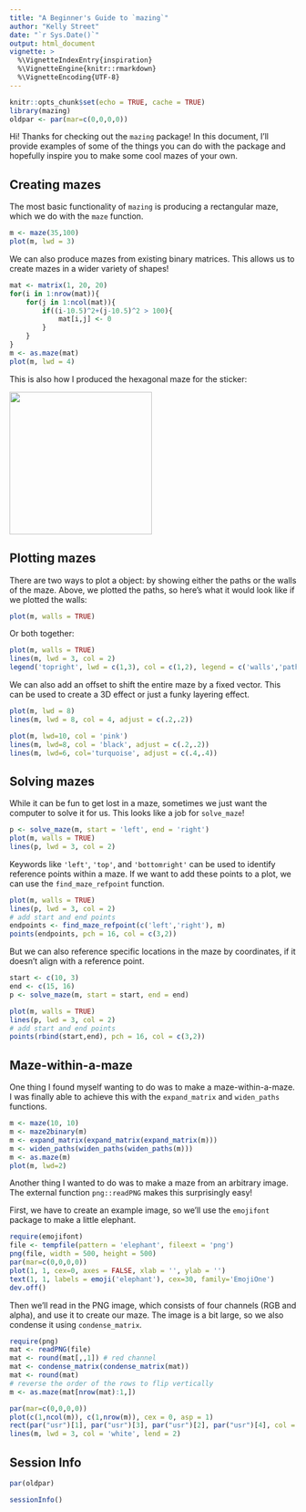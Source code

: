 ```yaml
---
title: "A Beginner's Guide to `mazing`"
author: "Kelly Street"
date: "`r Sys.Date()`"
output: html_document
vignette: >
  %\VignetteIndexEntry{inspiration}
  %\VignetteEngine{knitr::rmarkdown}
  %\VignetteEncoding{UTF-8}
---
```


```r
knitr::opts_chunk$set(echo = TRUE, cache = TRUE)
library(mazing)
oldpar <- par(mar=c(0,0,0,0))
```

Hi! Thanks for checking out the `mazing` package! In this document, I'll provide examples of some of the things you can do with the package and hopefully inspire you to make some cool mazes of your own.

## Creating mazes

The most basic functionality of `mazing` is producing a rectangular maze, which we do with the `maze` function.

```r
m <- maze(35,100)
plot(m, lwd = 3)
```

We can also produce mazes from existing binary matrices. This allows us to create mazes in a wider variety of shapes!

```r
mat <- matrix(1, 20, 20)
for(i in 1:nrow(mat)){
    for(j in 1:ncol(mat)){
        if((i-10.5)^2+(j-10.5)^2 > 100){
            mat[i,j] <- 0
        }
    }
}
m <- as.maze(mat)
plot(m, lwd = 4)
```

This is also how I produced the hexagonal maze for the sticker:

![](../inst/mazing.png){#id .class width=250}


## Plotting mazes
There are two ways to plot a \code{maze} object: by showing either the paths or the walls of the maze. Above, we plotted the paths, so here's what it would look like if we plotted the walls:
```r
plot(m, walls = TRUE)
```

Or both together:
```r
plot(m, walls = TRUE)
lines(m, lwd = 3, col = 2)
legend('topright', lwd = c(1,3), col = c(1,2), legend = c('walls','paths'), bty = 'n')
```

We can also add an offset to shift the entire maze by a fixed vector. This can be used to create a 3D effect or just a funky layering effect.
```r
plot(m, lwd = 8)
lines(m, lwd = 8, col = 4, adjust = c(.2,.2))
```

```r
plot(m, lwd=10, col = 'pink')
lines(m, lwd=8, col = 'black', adjust = c(.2,.2))
lines(m, lwd=6, col='turquoise', adjust = c(.4,.4))
```



## Solving mazes
While it can be fun to get lost in a maze, sometimes we just want the computer to solve it for us. This looks like a job for `solve_maze`!
```r
p <- solve_maze(m, start = 'left', end = 'right')
plot(m, walls = TRUE)
lines(p, lwd = 3, col = 2)
```

Keywords like `'left'`, `'top'`, and `'bottomright'` can be used to identify reference points within a maze. If we want to add these points to a plot, we can use the `find_maze_refpoint` function.
```r
plot(m, walls = TRUE)
lines(p, lwd = 3, col = 2)
# add start and end points
endpoints <- find_maze_refpoint(c('left','right'), m)
points(endpoints, pch = 16, col = c(3,2))
```

But we can also reference specific locations in the maze by coordinates, if it doesn't align with a reference point.
```r
start <- c(10, 3)
end <- c(15, 16)
p <- solve_maze(m, start = start, end = end)

plot(m, walls = TRUE)
lines(p, lwd = 3, col = 2)
# add start and end points
points(rbind(start,end), pch = 16, col = c(3,2))
```


## Maze-within-a-maze

One thing I found myself wanting to do was to make a maze-within-a-maze. I was finally able to achieve this with the `expand_matrix` and `widen_paths` functions.

```r
m <- maze(10, 10)
m <- maze2binary(m)
m <- expand_matrix(expand_matrix(expand_matrix(m)))
m <- widen_paths(widen_paths(widen_paths(m)))
m <- as.maze(m)
plot(m, lwd=2)
```

Another thing I wanted to do was to make a maze from an arbitrary image. The external function `png::readPNG` makes this surprisingly easy!

First, we have to create an example image, so we'll use the `emojifont` package to make a little elephant.
```r
require(emojifont)
file <- tempfile(pattern = 'elephant', fileext = 'png')
png(file, width = 500, height = 500)
par(mar=c(0,0,0,0))
plot(1, 1, cex=0, axes = FALSE, xlab = '', ylab = '')
text(1, 1, labels = emoji('elephant'), cex=30, family='EmojiOne')
dev.off()
```

Then we'll read in the PNG image, which consists of four channels (RGB and alpha), and use it to create our maze. The image is a bit large, so we also condense it using `condense_matrix`.
```r
require(png)
mat <- readPNG(file)
mat <- round(mat[,,1]) # red channel
mat <- condense_matrix(condense_matrix(mat))
mat <- round(mat)
# reverse the order of the rows to flip vertically
m <- as.maze(mat[nrow(mat):1,])

par(mar=c(0,0,0,0))
plot(c(1,ncol(m)), c(1,nrow(m)), cex = 0, asp = 1)
rect(par("usr")[1], par("usr")[3], par("usr")[2], par("usr")[4], col =  "black")
lines(m, lwd = 3, col = 'white', lend = 2)
```

## Session Info
```r
par(oldpar)
```

```r
sessionInfo()
```